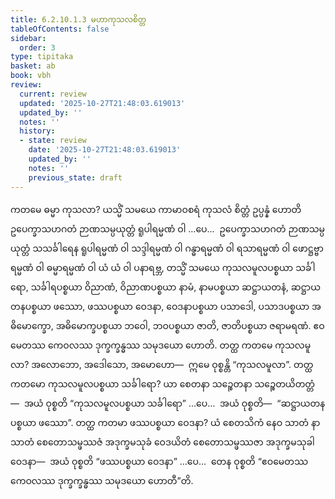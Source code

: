 ```yaml
---
title: 6.2.10.1.3 မဟာကုသလစိတ္တ
tableOfContents: false
sidebar:
  order: 3
type: tipitaka
basket: ab
book: vbh
review:
  current: review
  updated: '2025-10-27T21:48:03.619013'
  updated_by: ''
  notes: ''
  history:
  - state: review
    date: '2025-10-27T21:48:03.619013'
    updated_by: ''
    notes: ''
    previous_state: draft
---
```



<ReviewStatus review={frontmatter.review} showDetails={true} />

<HypothesisAnnotation frontmatter={frontmatter} />

<DynamicBreadcrumb />

<Division number="296" book="vbh" e="ch" v="30" p="177">

<Paragraph number="1205" book="vbh">
ကတမေ ဓမ္မာ ကုသလာ? ယသ္မိံ သမယေ ကာမာဝစရံ ကုသလံ စိတ္တံ ဥပ္ပန္နံ ဟောတိ ဥပေက္ခာသဟဂတံ ဉာဏသမ္ပယုတ္တံ ရူပါရမ္မဏံ ဝါ …ပေ…  ဥပေက္ခာသဟဂတံ ဉာဏသမ္ပယုတ္တံ သသင်္ခါရေန ရူပါရမ္မဏံ ဝါ သဒ္ဒါရမ္မဏံ ဝါ ဂန္ဓာရမ္မဏံ ဝါ ရသာရမ္မဏံ ဝါ ဖောဋ္ဌဗ္ဗာရမ္မဏံ ဝါ ဓမ္မာရမ္မဏံ ဝါ ယံ ယံ ဝါ ပနာရဗ္ဘ, တသ္မိံ သမယေ ကုသလမူလပစ္စယာ သင်္ခါရော, သင်္ခါရပစ္စယာ ဝိညာဏံ, ဝိညာဏပစ္စယာ နာမံ, နာမပစ္စယာ ဆဋ္ဌာယတနံ, ဆဋ္ဌာယတနပစ္စယာ ဖဿော, ဖဿပစ္စယာ ဝေဒနာ, ဝေဒနာပစ္စယာ ပသာဒေါ, ပသာဒပစ္စယာ အဓိမောက္ခော, အဓိမောက္ခပစ္စယာ ဘဝေါ, ဘဝပစ္စယာ ဇာတိ, ဇာတိပစ္စယာ ဇရာမရဏံ. ဧဝမေတဿ ကေဝလဿ ဒုက္ခက္ခန္ဓဿ သမုဒယော ဟောတိ.
</Paragraph>

</Division>
<Division number="297" book="vbh" e="ch" v="30" p="178">

<Paragraph number="1206" book="vbh">
တတ္ထ ကတမေ ကုသလမူလာ? အလောဘော, အဒေါသော, အမောဟော—  ဣမေ ဝုစ္စန္တိ “ကုသလမူလာ”.
</Paragraph>

<Paragraph number="1207" book="vbh">
တတ္ထ ကတမော ကုသလမူလပစ္စယာ သင်္ခါရော? ယာ စေတနာ သဉ္စေတနာ သဉ္စေတယိတတ္တံ—  အယံ ဝုစ္စတိ “ကုသလမူလပစ္စယာ သင်္ခါရော” …ပေ…  အယံ ဝုစ္စတိ—  “ဆဋ္ဌာယတနပစ္စယာ ဖဿော”.
</Paragraph>

<Paragraph number="1208" book="vbh">
တတ္ထ ကတမာ ဖဿပစ္စယာ ဝေဒနာ? ယံ စေတသိကံ နေဝ သာတံ နာသာတံ စေတောသမ္ဖဿဇံ အဒုက္ခမသုခံ ဝေဒယိတံ စေတောသမ္ဖဿဇာ အဒုက္ခမသုခါ ဝေဒနာ—  အယံ ဝုစ္စတိ “ဖဿပစ္စယာ ဝေဒနာ” …ပေ…  တေန ဝုစ္စတိ “ဧဝမေတဿ ကေဝလဿ ဒုက္ခက္ခန္ဓဿ သမုဒယော ဟောတီ”တိ.
</Paragraph>
</Division>